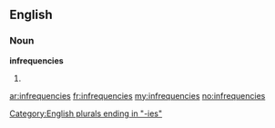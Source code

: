 ==English==

===Noun===
'''infrequencies'''

# {{plural of|[[infrequency]]}}

[[Category:English plurals ending in "-ies"]]

[[ar:infrequencies]]
[[fr:infrequencies]]
[[my:infrequencies]]
[[no:infrequencies]]